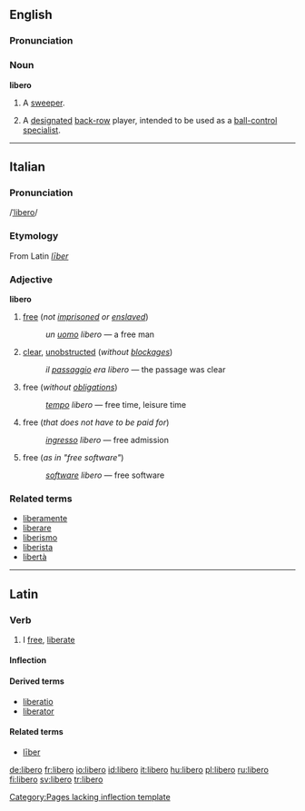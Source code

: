 {{see|libéro}}
==English==
===Pronunciation===
{{rfp}}
{{rfap}}
===Noun===
'''libero'''
[[Category:Pages lacking inflection template]]

# {{soccer}} A [[sweeper]].
# {{volleyball}} A [[designated]] [[back-row]] player, intended to be used as a [[ball control|ball-control]] [[specialist]].
<!-- encyclopedic info:
The libero is a designated back-row player, intended to be used as a ball-control specialist. The libero is allowed to replace any player in the back row without counting as a substitution. There is no limit to the number of libero replacements a team is allowed. The pronunciation is “LEE-bah-ro”.-->
----

==Italian==
===Pronunciation===
/[[Pronunciation guide|ˈlibero]]/
===Etymology===
From Latin ''[[liber#Latin|līber]]''

===Adjective===
'''libero'''

# [[free]] (''not [[imprisoned]] or [[enslaved]]'')
#:''un [[uomo]] libero'' &mdash; a free man
# [[clear]], [[unobstructed]] (''without [[blockage]]s'')
#:''il [[passaggio]] era libero'' &mdash; the passage was clear
# free (''without [[obligation]]s'')
#: ''[[tempo]] libero'' &mdash; free time, leisure time
# free (''that does not have to be paid for'')
#:''[[ingresso]] libero'' &mdash; free admission
# free (''as in "free software"'')
#:''[[software#Italian|software]] libero'' &mdash; free software

===Related terms===
*[[liberamente]]
*[[liberare]]
*[[liberismo]]
*[[liberista]]
*[[libertà]]

----

==Latin==
===Verb===
{{la-verb|libero|līberō|liberare#Latin|līberāre|liberavi|līberāvī|liberatum|līberātum}}
# I [[free]], [[liberate]]

====Inflection====
{{la-inflec-are|līber}}

====Derived terms====
* [[liberatio]]
* [[liberator]]

====Related terms====
* [[liber#Latin|līber]]

[[de:libero]]
[[fr:libero]]
[[io:libero]]
[[id:libero]]
[[it:libero]]
[[hu:libero]]
[[pl:libero]]
[[ru:libero]]
[[fi:libero]]
[[sv:libero]]
[[tr:libero]]
